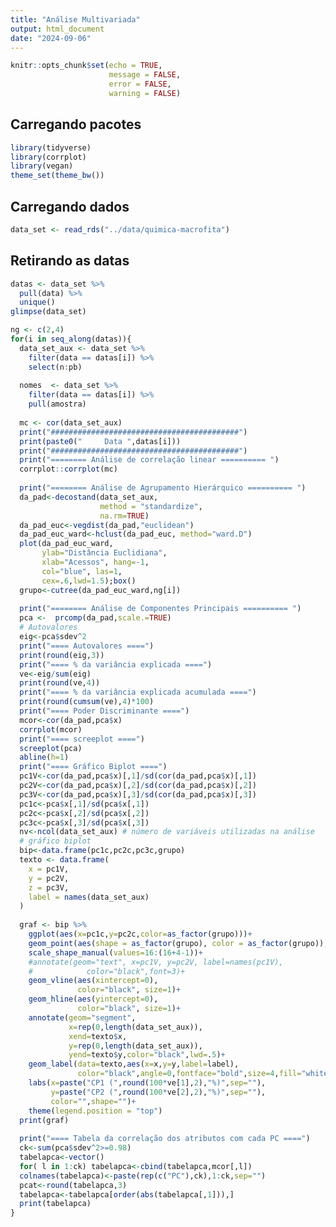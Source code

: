 ```yaml
---
title: "Análise Multivariada"
output: html_document
date: "2024-09-06"
---
```


```r
knitr::opts_chunk$set(echo = TRUE,
                      message = FALSE,
                      error = FALSE,
                      warning = FALSE)
```

## Carregando pacotes

```r
library(tidyverse)
library(corrplot)
library(vegan)
theme_set(theme_bw())
```

## Carregando dados

```r
data_set <- read_rds("../data/quimica-macrofita")
```

## Retirando as datas

```r
datas <- data_set %>% 
  pull(data) %>% 
  unique()
glimpse(data_set)
```


```r
ng <- c(2,4)
for(i in seq_along(datas)){
  data_set_aux <- data_set %>% 
    filter(data == datas[i]) %>% 
    select(n:pb)
  
  nomes  <- data_set %>% 
    filter(data == datas[i]) %>%  
    pull(amostra)
  
  mc <- cor(data_set_aux)
  print("##########################################")
  print(paste0("     Data ",datas[i]))
  print("##########################################")
  print("======== Análise de correlação linear ========== ")
  corrplot::corrplot(mc)
  
  print("======== Análise de Agrupamento Hierárquico ========== ")
  da_pad<-decostand(data_set_aux, 
                    method = "standardize",
                    na.rm=TRUE)
  da_pad_euc<-vegdist(da_pad,"euclidean") 
  da_pad_euc_ward<-hclust(da_pad_euc, method="ward.D")
  plot(da_pad_euc_ward, 
       ylab="Distância Euclidiana",
       xlab="Acessos", hang=-1,
       col="blue", las=1,
       cex=.6,lwd=1.5);box()
  grupo<-cutree(da_pad_euc_ward,ng[i])
  
  print("======== Análise de Componentes Principais ========== ")
  pca <-  prcomp(da_pad,scale.=TRUE)
  # Autovalores
  eig<-pca$sdev^2
  print("==== Autovalores ====")
  print(round(eig,3))
  print("==== % da variância explicada ====")
  ve<-eig/sum(eig)
  print(round(ve,4))
  print("==== % da variância explicada acumulada ====")
  print(round(cumsum(ve),4)*100)
  print("==== Poder Discriminante ====")
  mcor<-cor(da_pad,pca$x)
  corrplot(mcor)
  print("==== screeplot ====")
  screeplot(pca)
  abline(h=1)
  print("==== Gráfico Biplot ====")
  pc1V<-cor(da_pad,pca$x)[,1]/sd(cor(da_pad,pca$x)[,1])
  pc2V<-cor(da_pad,pca$x)[,2]/sd(cor(da_pad,pca$x)[,2])
  pc3V<-cor(da_pad,pca$x)[,3]/sd(cor(da_pad,pca$x)[,3])
  pc1c<-pca$x[,1]/sd(pca$x[,1])
  pc2c<-pca$x[,2]/sd(pca$x[,2])
  pc3c<-pca$x[,3]/sd(pca$x[,3])
  nv<-ncol(data_set_aux) # número de variáveis utilizadas na análise
  # gráfico biplot
  bip<-data.frame(pc1c,pc2c,pc3c,grupo)
  texto <- data.frame(
    x = pc1V,
    y = pc2V,
    z = pc3V,
    label = names(data_set_aux)
  )
  
  graf <- bip %>% 
    ggplot(aes(x=pc1c,y=pc2c,color=as_factor(grupo)))+
    geom_point(aes(shape = as_factor(grupo), color = as_factor(grupo)), size = 3)+ theme_minimal() +
    scale_shape_manual(values=16:(16+4-1))+
    #annotate(geom="text", x=pc1V, y=pc2V, label=names(pc1V),
    #            color="black",font=3)+
    geom_vline(aes(xintercept=0),
               color="black", size=1)+
    geom_hline(aes(yintercept=0),
               color="black", size=1)+
    annotate(geom="segment",
             x=rep(0,length(data_set_aux)),
             xend=texto$x,
             y=rep(0,length(data_set_aux)),
             yend=texto$y,color="black",lwd=.5)+
    geom_label(data=texto,aes(x=x,y=y,label=label),
               color="black",angle=0,fontface="bold",size=4,fill="white")+
    labs(x=paste("CP1 (",round(100*ve[1],2),"%)",sep=""),
         y=paste("CP2 (",round(100*ve[2],2),"%)",sep=""),
         color="",shape="")+
    theme(legend.position = "top")
  print(graf)
  
  print("==== Tabela da correlação dos atributos com cada PC ====")
  ck<-sum(pca$sdev^2>=0.98)
  tabelapca<-vector()
  for( l in 1:ck) tabelapca<-cbind(tabelapca,mcor[,l])
  colnames(tabelapca)<-paste(rep(c("PC"),ck),1:ck,sep="")
  pcat<-round(tabelapca,3)
  tabelapca<-tabelapca[order(abs(tabelapca[,1])),]
  print(tabelapca)
}
```

